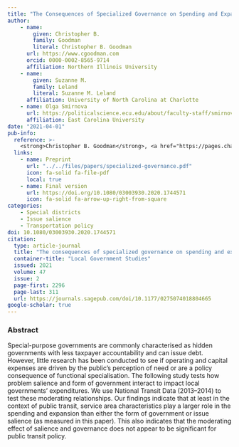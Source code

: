 ```yaml
---
title: "The Consequences of Specialized Governance on Spending and Expansion of Public Transit"
author: 
    - name: 
        given: Christopher B.
        family: Goodman
        literal: Christopher B. Goodman
      url: https://www.cgoodman.com
      orcid: 0000-0002-8565-9714
      affiliation: Northern Illinois University
    - name: 
        given: Suzanne M.
        family: Leland
        literal: Suzanne M. Leland
      affiliation: University of North Carolina at Charlotte
    - name: Olga Smirnova
      url: https://politicalscience.ecu.edu/about/faculty-staff/smirnova/
      affiliation: East Carolina University
date: "2021-04-01"
pub-info:
  reference: >-
    <strong>Christopher B. Goodman</strong>, <a href="https://pages.charlotte.edu/suzanne-leland/">Suzanne M. Leland</a>, and Olga Smirnova. (2021). “The Consequences of Specialized Governance on Spending and Expansion of Public Transit,” <em>Local Government Studies</em> 47 (2): 296-311, doi: <a href="https://doi.org/10.1080/03003930.2020.1744571" target="_blank" rel="noopener noreferrer"><code>10.1080/03003930.2020.1744571</code></a>
  links:
    - name: Preprint
      url: "../../files/papers/specialized-governance.pdf"
      icon: fa-solid fa-file-pdf
      local: true
    - name: Final version
      url: https://doi.org/10.1080/03003930.2020.1744571
      icon: fa-solid fa-arrow-up-right-from-square
categories:
    - Special districts
    - Issue salience
    - Transportation policy
doi: 10.1080/03003930.2020.1744571
citation:
  type: article-journal
  title: "The consequences of specialized governance on spending and expansion of public transit"
  container-title: "Local Government Studies"
  issued: 2021
  volume: 47
  issue: 2
  page-first: 2296
  page-last: 311
  url: https://journals.sagepub.com/doi/10.1177/0275074018804665
google-scholar: true
---
```


### Abstract

Special-purpose governments are commonly characterised as hidden governments with less taxpayer accountability and can issue debt. However, little research has been conducted to see if operating and capital expenses are driven by the public’s perception of need or are a policy consequence of functional specialisation. The following study tests how problem salience and form of government interact to impact local governments’ expenditures. We use National Transit Data (2013–2014) to test these moderating relationships. Our findings indicate that at least in the context of public transit, service area characteristics play a larger role in the spending and expansion than either the form of government or issue salience (as measured in this paper). This also indicates that the moderating effect of salience and governance does not appear to be significant for public transit policy.